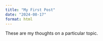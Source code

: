 ```yaml
---
title: "My First Post"
date: "2024-08-17"
format: html
---
```


These are my thoughts on a particular topic.

